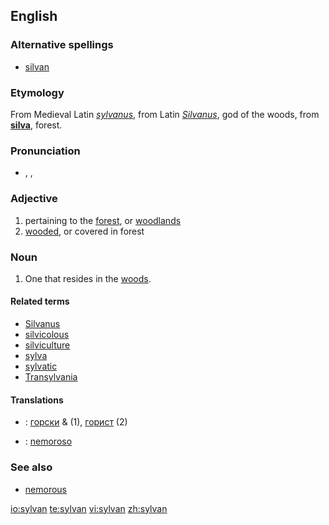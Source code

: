 ==English==

===Alternative spellings===
* [[silvan]]

===Etymology===
From Medieval Latin ''[[sylvanus]]'', from Latin ''[[Silvanus]]'', god of the woods, from '''[[silva]]''', forest.

===Pronunciation===
* {{enPR|sĭl'vən}}, {{IPA|/ˈsɪlvən/}}, {{SAMPA|/"sIlv@n/}}

===Adjective===
{{en-adj}}

# pertaining to the [[forest]], or [[woodland]]s
# [[wooded]], or covered in forest

===Noun===
{{en-noun}}

# One that resides in the [[woods]].

====Related terms====
* [[Silvanus]]
* [[silvicolous]]
* [[silviculture]]
* [[sylva]]
* [[sylvatic]]
* [[Transylvania]]

====Translations====
{{checktrans-top}}
* {{ttbc|Bulgarian}}: [[горски]] {{m}} & {{p}} (1), [[горист]] {{m}} (2)
{{trans-mid}}
* {{ttbc|Spanish}}: [[nemoroso]]
{{trans-bottom}}

===See also===
* [[nemorous]]

[[io:sylvan]]
[[te:sylvan]]
[[vi:sylvan]]
[[zh:sylvan]]